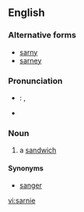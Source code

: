 ==English==

===Alternative forms===
*[[sarny]]
*[[sarney]]

===Pronunciation===
*{{italbrac|UK}}: {{IPA|/ˈsɑːni/}}, {{SAMPA|/"sA:ni/}}
*{{rhymes|ɑː(r)ni}}

===Noun===
{{en-noun}}

# {{context|UK|informal}} a [[sandwich]]

====Synonyms====
*[[sanger]] {{italbrac|AU|informal}}

[[vi:sarnie]]